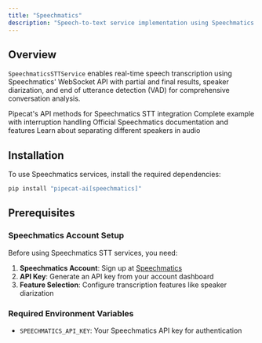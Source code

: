 ```yaml
---
title: "Speechmatics"
description: "Speech-to-text service implementation using Speechmatics' real-time transcription STT API"
---
```


## Overview

`SpeechmaticsSTTService` enables real-time speech transcription using Speechmatics' WebSocket API with partial and final results, speaker diarization, and end of utterance detection (VAD) for comprehensive conversation analysis.

<CardGroup cols={2}>
  <Card
    title="Speechmatics STT API Reference"
    icon="code"
    href="https://reference-server.pipecat.ai/en/latest/api/pipecat.services.speechmatics.stt.html"
  >
    Pipecat's API methods for Speechmatics STT integration
  </Card>
  <Card
    title="Example Implementation"
    icon="play"
    href="https://github.com/pipecat-ai/pipecat/blob/main/examples/foundational/07a-interruptible-speechmatics.py"
  >
    Complete example with interruption handling
  </Card>
  <Card
    title="Speechmatics Documentation"
    icon="book"
    href="https://docs.speechmatics.com/rt-api-ref"
  >
    Official Speechmatics documentation and features
  </Card>
  <Card
    title="Speaker Diarization Guide"
    icon="microphone"
    href="https://docs.speechmatics.com/speech-to-text/features/diarization#speaker-diarization"
  >
    Learn about separating different speakers in audio
  </Card>
</CardGroup>

## Installation

To use Speechmatics services, install the required dependencies:

```bash
pip install "pipecat-ai[speechmatics]"
```

## Prerequisites

### Speechmatics Account Setup

Before using Speechmatics STT services, you need:

1. **Speechmatics Account**: Sign up at [Speechmatics](https://www.speechmatics.com/)
2. **API Key**: Generate an API key from your account dashboard
3. **Feature Selection**: Configure transcription features like speaker diarization

### Required Environment Variables

- `SPEECHMATICS_API_KEY`: Your Speechmatics API key for authentication
